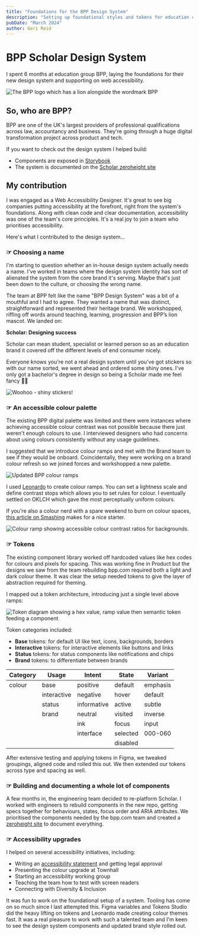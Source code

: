 ```yaml
---
title: "Foundations for the BPP Design System"
description: "Setting up foundational styles and tokens for education company BPP."
pubDate: "March 2024"
author: Geri Reid
---
```


# BPP Scholar Design System

I spent 6 months at education group BPP, laying the foundations for their new design system and supporting on web accessibility.

![The BPP logo which has a lion alongside the wordmark BPP](../../assets/bpp-logo.jpeg)

## So, who are BPP?

BPP are one of the UK's largest providers of professional qualifications across law, accountancy and business. They're going through a huge digital transformation project across product and tech.

If you want to check out the design system I helped build:

- Components are exposed in [Storybook](https://bpp-education-group.github.io/scholar/?path=/docs/scholar-introduction--docs)
- The system is documented on the [Scholar zeroheight site](https://zeroheight.com/17b2382d1/v/40531/p/529b6d-scholar)

<div class="space-m"></div>

## My contribution

I was engaged as a Web Accessibility Designer. It's great to see big companies putting accessibility at the forefront, right from the system's foundations. Along with clean code and clear documentation, accessibility was one of the team's core principles. It's a real joy to join a team who prioritises accessibility.

Here's what I contributed to the design system...

<div class="space-m"></div>

### ☞ Choosing a name

I'm starting to question whether an in-house design system actually needs a name. I've worked in teams where the design system identity has sort of alienated the system from the core brand it's serving. Maybe that's just been down to the culture, or choosing the wrong name.

The team at BPP felt like the name "BPP Design System" was a bit of a mouthful and I had to agree. They wanted a name that was distinct, straightforward and represented their heritage brand. We workshopped, riffing off words around teaching, learning, progression and BPP’s lion mascot. We landed on:

**Scholar: Designing success**

Scholar can mean student, specialist or learned person so as an education brand it covered off the different levels of end consumer nicely.

Everyone knows you're not a real design system until you've got stickers so with our name sorted, we went ahead and ordered some shiny ones. I've only got a bachelor's degree in design so being a Scholar made me feel fancy 💅🏻

![Woohoo - shiny stickers!](../../assets/stickers.png)

### ☞ An accessible colour palette

The existing BPP digital palette was limited and there were instances where achieving accessible colour contrast was not possible because there just weren't enough colours to use. I interviewed designers who had concerns about using colours consistently without any usage guidelines.

I suggested that we introduce colour ramps and met with the Brand team to see if they would be onboard. Coincidentally, they were working on a brand colour refresh so we joined forces and workshopped a new palette.

![Updated BPP colour ramps](../../assets/bpp-palette.png)

I used [Leonardo](https://leonardocolor.io/) to create colour ramps. You can set a lightness scale and define contrast stops which allows you to set rules for colour. I eventually settled on OKLCH which gave the most perceptually uniform colours.

If you're also a colour nerd with a spare weekend to burn on colour spaces, [this article on Smashing](https://www.smashingmagazine.com/2023/08/oklch-color-spaces-gamuts-css/) makes for a nice starter.

![Colour ramp showing accessible colour contrast ratios for backgrounds.](../../assets/colour-usage.png)

### ☞ Tokens

The existing component library worked off hardcoded values like hex codes for colours and pixels for spacing. This was working fine in Product but the designs we saw from the team rebuilding bpp.com required both a light and dark colour theme. It was clear the setup needed tokens to give the layer of abstraction required for theming.

I mapped out a token architecture, introducing just a single level above ramps:

![Token diagram showing a hex value, ramp value then semantic token feeding a component](../../assets/tokens.png)

Token categories included:

- **Base** tokens: for default UI like text, icons, backgrounds, borders
- **Interactive** tokens: for interactive elements like buttons and links
- **Status** tokens: for status components like notifications and chips
- **Brand** tokens: to differentiate between brands

| Category | Usage       | Intent     | State    | Variant   |
|----------|-------------|------------|----------|-----------|
| colour   | base        | positive   | default  | emphasis  |
|          | interactive | negative   | hover    | default   |
|          | status      | informative| active   | subtle    |
|          | brand       | neutral    | visited  | inverse   |
|          |             | ink        | focus    | input     |
|          |             | interface  | selected | 000-060   |
|          |             |            | disabled |           |


After extensive testing and applying tokens in Figma, we tweaked groupings, aligned code and rolled this out. We then extended our tokens across type and spacing as well.

<div class="space-m"></div>

### ☞ Building and documenting a whole lot of components

A few months in, the engineering team decided to re-platform Scholar. I worked with engineers to rebuild components in the new repo, getting specs together for behaviours, states, focus order and ARIA attributes. We prioritised the components needed by the bpp.com team and created a [zeroheight site](https://zeroheight.com/17b2382d1/v/40531/p/529b6d-scholar) to document everything.

<div class="space-m"></div>

### ☞ Accessibility upgrades

I helped on several accessibility initiatives, including:

- Writing an [accessibility statement](https://www.bpp.com/about-bpp/website-accessibility-statement) and getting legal approval
- Presenting the colour upgrade at Townhall
- Starting an accessibility working group
- Teaching the team how to test with screen readers
- Connecting with Diversity & Inclusion


It was fun to work on the foundational setup of a system. Tooling has come on so much since I last attempted this. Figma variables and Tokens Studio did the heavy lifting on tokens and Leonardo made creating colour themes fast. It was a real pleasure to work with such a talented team and I'm keen to see the design system components and updated brand style rolled out.
